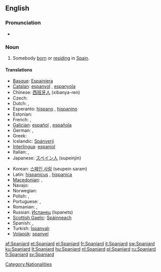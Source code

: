 ==English==

===Pronunciation===
* {{audio|en-us-Spaniard.ogg|Audio (US)}}

===Noun===
{{en-noun}}

# Somebody [[born]] or [[reside|residing]] in [[Spain]].

====Translations====
{{trans-top|somebody from Spain}}
* [[Basque]]: [[Espainiera]]
* [[Catalan]]: [[espanyol]] {{m}}, [[espanyola]] {{f}}
* Chinese: [[西班牙人]] (xibanya-ren)
* Czech: {{t-|cs|Španěl|m}}
* Dutch: {{t+|nl|Spanjaard|m}}, {{t+|nl|Spaanse|f}}
* Esperanto: [[hispano]] {{m}}, [[hispanino]] {{f}}
* Estonian: {{t-|et|hispaanlane}}
* French: {{t+|fr|espagnol|m}}, {{t+|fr|espagnole|f}}
* [[Galician]]: [[español]] {{m}}, [[española]] {{f}}
* German: {{t+|de|Spanier|m}}, {{t+|de|Spanierin|f}}
* Greek: {{t+|el|Ισπανός|m}}
* Icelandic: [[Spánverji]] {{m}}
* [[Interlingua]]: [[espaniol]]
* Italian: {{t+|it|spagnolo|m}}, {{t+|it|spagnola|f}}
* Japanese: [[スペイン人]] (supeinjin)
{{trans-mid}}
* Korean: [[스페인 사람]] (seupein saram)
* Latin: [[hispanicus]] {{m}}, [[hispanica]] {{f}}
* [[Macedonian]]: {{t|mk|Шпанец|m|tr=Špánec}},  {{t|mk|Шпанка|f|tr=Špánka}}
* Navajo: {{tø|nv|Dibé diníí dinéʼiʼ}}
* Norwegian: {{t-|no|spanjol|m}}
* Polish: {{t+|pl|Hiszpan|m}}, {{t+|pl|Hiszpanka|f}}
* Portuguese: {{t+|pt|espanhol|m}}, {{t+|pt|espanhola|f}}
* Romanian: {{t+|ro|spaniol|m}}, {{t+|ro|spaniolă|f}}
* Russian: [[Испанец]] (Ispanets)
* [[Scottish Gaelic]]: [[Spàinneach]] {{m}}
* Spanish: {{t+|es|español|m}}, {{t-|es|española|f}}
* Turkish: [[İspanyalı]]
* [[Volapük]]: [[spanyel]]
{{trans-bottom}}

[[Category:Nationalities]]

[[af:Spaniard]]
[[et:Spaniard]]
[[el:Spaniard]]
[[fr:Spaniard]]
[[it:Spaniard]]
[[sw:Spaniard]]
[[ku:Spaniard]]
[[lt:Spaniard]]
[[hu:Spaniard]]
[[nl:Spaniard]]
[[pl:Spaniard]]
[[ru:Spaniard]]
[[fi:Spaniard]]
[[sv:Spaniard]]